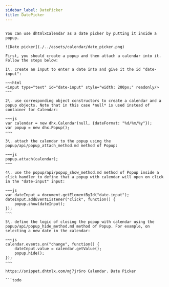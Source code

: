 ```yaml
---
sidebar_label: DatePicker
title: DatePicker
---          
```


```todo

You can use dhtmlxCalendar as a date picker by putting it inside a popup. 

![Date picker](./../assets/calendar/date_picker.png)

First, you should create a popup and then attach a calendar into it. Follow the steps below:

1\. create an input to enter a date into and give it the id "date-input":

~~~html
<input type="text" id="date-input" style="width: 200px;" readonly/>
~~~

2\. use corresponding object constructors to create a calendar and a popup objects. Note that in this case *null* is used instead of container for Calendar:

~~~js
var calendar = new dhx.Calendar(null, {dateFormat: "%d/%m/%y"});
var popup = new dhx.Popup();
~~~

3\. attach the calendar to the popup using the popup/api/popup_attach_method.md method of Popup:

~~~js
popup.attach(calendar);
~~~

4\. use the popup/api/popup_show_method.md method of Popup inside a click handler to define that a popup with calendar will open on click in the "date-input" input:

~~~js
var dateInput = document.getElementById("date-input");
dateInput.addEventListener("click", function() {
	popup.show(dateInput);
});
~~~

5\. define the logic of closing the popup with calendar using the popup/api/popup_hide_method.md method of Popup. For example, on selecting a new date in the calendar:

~~~js
calendar.events.on("change", function() {
	dateInput.value = calendar.getValue();
	popup.hide();
});
~~~

https://snippet.dhtmlx.com/mj7jr6ro	Calendar. Date Picker

```todo
